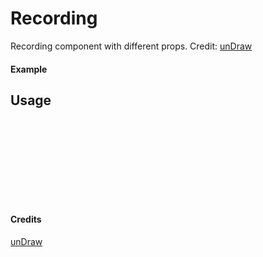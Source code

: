 
<Meta of={Recording} title="unDraw/Recording" />

# Recording

Recording component with different props.
Credit: [unDraw](https://undraw.co/illustrations)

#### Example

<Canvas of={Recording.Primary} />

## Usage

```ts
import { Recording } from "yadl-ui";

const Example = () => {
  return (
      <Recording />
  );
};

export default Example;
```

#### Credits
[unDraw](https://undraw.co/illustrations)
